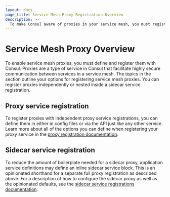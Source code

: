 ```yaml
---
layout: docs
page_title: Service Mesh Proxy Registration Overview
description: >-
  To make Consul aware of proxies in your service mesh, you must register them. Learn about methods for configuring and registering sidecar proxies.
---
```


# Service Mesh Proxy Overview

To enable service mesh proxies, you must define and register them with Consul. Proxies are a type of service in Consul that facilitate highly secure communication between services in a service mesh. The topics in the section outline your options for registering service mesh proxies. You can register proxies independently or nested inside a sidecar service registration.

## Proxy service registration

To register proxies with independent proxy service registrations, you can define them in either in config files or via the API just like any other service. Learn more about all of the options you can define when registering your proxy service in the [proxy registration documentation](/consul/docs/connect/registration/service-registration).

## Sidecar service registration

To reduce the amount of boilerplate needed for a sidecar proxy,
application service definitions may define an inline sidecar service block. This is an opinionated
shorthand for a separate full proxy registration as described above. For a
description of how to configure the sidecar proxy as well as the opinionated defaults, see the [sidecar service registrations
documentation](/consul/docs/connect/registration/sidecar-service).
